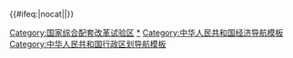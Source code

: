 {{Navbox
|name = 国家综合配套改革试验区
|title = {{PRC}}[[国家综合配套改革试验区]]
|state = {{{state<includeonly>|autocollapse</includeonly>}}}
|listclass=hlist
 
|group1 = 开发开放
|list1 =
{{Navbox|child
|group1 = “全面型”
|list1 = 
*[[浦东新区]]
*[[滨海新区]]
*[[深圳市]]
 
|group2 = 国际贸易
|list2 = 
*[[义乌市]]
 
|group3 = 深化两岸交流合作
|list3 = 
*[[厦门市]]}}
 
|group2 = 统筹城乡
|list2 = 
*[[成都市]]
*[[重庆市]]
 
|group3 = ‘两型’社会
|list3 = 
*[[武汉城市圈]]
*[[长株潭城市群]]
 
|group4 = 新型工业化
|list4 = 
*[[沈阳经济区]]
 
|group5 = 农业现代化
|list5 = 
*[[黑龙江省|黑龙江省“两大平原”]]
 
|group6 = 资源型经济转型
|list6 = 
*[[山西省]]
}}<includeonly>{{#ifeq:{{{1}}}|nocat||[[Category:国家综合配套改革试验区‎]]}}</includeonly><noinclude>
[[Category:国家综合配套改革试验区|*]]
[[Category:中华人民共和国经济导航模板]]
[[Category:中华人民共和国行政区划导航模板]]
</noinclude>